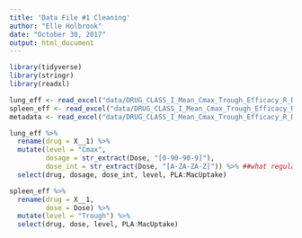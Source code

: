 ```yaml
---
title: 'Data File #1 Cleaning'
author: "Elle Holbrook"
date: "October 30, 2017"
output: html_document
---
```


```r
library(tidyverse)
library(stringr)
library(readxl)
```

```r
lung_eff <- read_excel("data/DRUG_CLASS_I_Mean_Cmax_Trough_Efficacy_R_DATA_ANALYSIS.xlsx", skip = 1, n_max = 12)
spleen_eff <- read_excel("data/DRUG_CLASS_I_Mean_Cmax_Trough_Efficacy_R_DATA_ANALYSIS.xlsx", skip = 16, n_max = 11)
metadata <- read_excel("data/DRUG_CLASS_I_Mean_Cmax_Trough_Efficacy_R_DATA_ANALYSIS.xlsx", skip = 28, n_max = 24, col_names = FALSE)
```

```r
lung_eff %>% 
  rename(drug = X__1) %>% 
  mutate(level = "Cmax",
         dosage = str_extract(Dose, "[0-90-90-9]"),
         dose_int = str_extract(Dose, "[A-ZA-ZA-Z]")) %>% ##what regular expressions to use to pull out all numbers and all letters? (not just one)
  select(drug, dosage, dose_int, level, PLA:MacUptake)

spleen_eff %>% 
  rename(drug = X__1,
         dose = Dose) %>% 
  mutate(level = "Trough") %>% 
  select(drug, dose, level, PLA:MacUptake)
```
